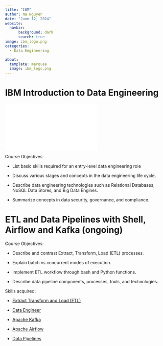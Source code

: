 ```yaml
---
title: "IBM"
author: Na Nguyen
date: "June 12, 2024"
website: 
  navbar:
      background: dark
      search: true
image: ibm_logo.png
categories: 
  - Data Engineering

about: 
  template: marquee
  image: ibm_logo.png
---
```


# IBM Introduction to Data Engineering

![](Coursera JYO62PT1FO1G.pdf)

Course Objectives:

-   List basic skills required for an entry-level data engineering role

-   Discuss various stages and concepts in the data engineering life cycle.

-   Describe data engineering technologies such as Relational Databases, NoSQL Data Stores, and Big Data Engines.

-   Summarize concepts in data security, governance, and compliance.

# ETL and Data Pipelines with Shell, Airflow and Kafka (ongoing)

Course Objectives:

-   Describe and contrast Extract, Transform, Load (ETL) processes.

-   Explain batch vs concurrent modes of execution.

-   Implement ETL workflow through bash and Python functions.

-   Describe data pipeline components, processes, tools, and technologies.

Skills acquired:

-   [Extract Transform and Load (ETL)]{.underline}

-   [Data Engineer]{.underline}

-   [Apache Kafka]{.underline}

-   [Apache Airflow]{.underline}

-   [Data Pipelines]{.underline}
